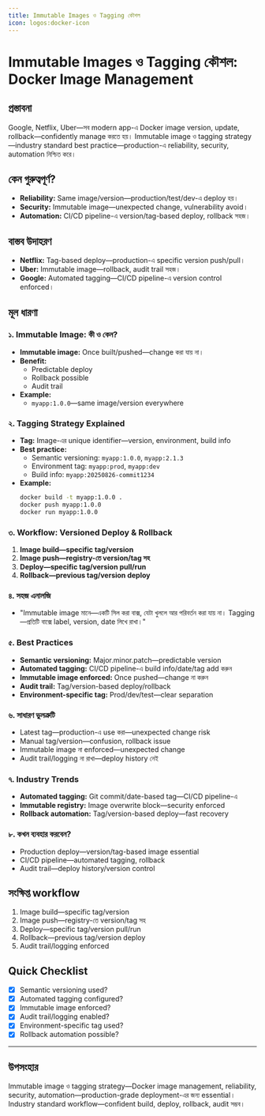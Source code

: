```yaml
---
title: Immutable Images ও Tagging কৌশল
icon: logos:docker-icon
---
```


# Immutable Images ও Tagging কৌশল: Docker Image Management

## প্রস্তাবনা

Google, Netflix, Uber—সব modern app-এ Docker image version, update, rollback—confidently manage করতে হয়। Immutable image ও tagging strategy—industry standard best practice—production-এ reliability, security, automation নিশ্চিত করে।

## কেন গুরুত্বপূর্ণ?

- **Reliability:** Same image/version—production/test/dev-এ deploy হয়।
- **Security:** Immutable image—unexpected change, vulnerability avoid।
- **Automation:** CI/CD pipeline-এ version/tag-based deploy, rollback সহজ।

## বাস্তব উদাহরণ

- **Netflix:** Tag-based deploy—production-এ specific version push/pull।
- **Uber:** Immutable image—rollback, audit trail সহজ।
- **Google:** Automated tagging—CI/CD pipeline-এ version control enforced।

## মূল ধারণা

### ১. Immutable Image: কী ও কেন?

- **Immutable image:** Once built/pushed—change করা যায় না।
- **Benefit:**
  - Predictable deploy
  - Rollback possible
  - Audit trail
- **Example:**
  - `myapp:1.0.0`—same image/version everywhere

### ২. Tagging Strategy Explained

- **Tag:** Image-এর unique identifier—version, environment, build info
- **Best practice:**
  - Semantic versioning: `myapp:1.0.0`, `myapp:2.1.3`
  - Environment tag: `myapp:prod`, `myapp:dev`
  - Build info: `myapp:20250826-commit1234`
- **Example:**
  ```bash
  docker build -t myapp:1.0.0 .
  docker push myapp:1.0.0
  docker run myapp:1.0.0
  ```

### ৩. Workflow: Versioned Deploy & Rollback

1. **Image build—specific tag/version**
2. **Image push—registry-তে version/tag সহ**
3. **Deploy—specific tag/version pull/run**
4. **Rollback—previous tag/version deploy**

### ৪. সহজ এনালজি

- "Immutable image মানে—একটি সিল করা বাক্স, যেটা খুললে আর পরিবর্তন করা যায় না। Tagging—প্রতিটি বাক্সে label, version, date লিখে রাখা।"

### ৫. Best Practices

- **Semantic versioning:** Major.minor.patch—predictable version
- **Automated tagging:** CI/CD pipeline-এ build info/date/tag add করুন
- **Immutable image enforced:** Once pushed—change না করুন
- **Audit trail:** Tag/version-based deploy/rollback
- **Environment-specific tag:** Prod/dev/test—clear separation

### ৬. সাধারণ ভুলত্রুটি

- Latest tag—production-এ use করা—unexpected change risk
- Manual tag/version—confusion, rollback issue
- Immutable image না enforced—unexpected change
- Audit trail/logging না রাখা—deploy history নেই

### ৭. Industry Trends

- **Automated tagging:** Git commit/date-based tag—CI/CD pipeline-এ
- **Immutable registry:** Image overwrite block—security enforced
- **Rollback automation:** Tag/version-based deploy—fast recovery

### ৮. কখন ব্যবহার করবেন?

- Production deploy—version/tag-based image essential
- CI/CD pipeline—automated tagging, rollback
- Audit trail—deploy history/version control

## সংক্ষিপ্ত workflow

1. Image build—specific tag/version
2. Image push—registry-তে version/tag সহ
3. Deploy—specific tag/version pull/run
4. Rollback—previous tag/version deploy
5. Audit trail/logging enforced

## Quick Checklist

- [x] Semantic versioning used?
- [x] Automated tagging configured?
- [x] Immutable image enforced?
- [x] Audit trail/logging enabled?
- [x] Environment-specific tag used?
- [x] Rollback automation possible?

---

## উপসংহার

Immutable image ও tagging strategy—Docker image management, reliability, security, automation—production-grade deployment-এর জন্য essential। Industry standard workflow—confident build, deploy, rollback, audit সম্ভব।

